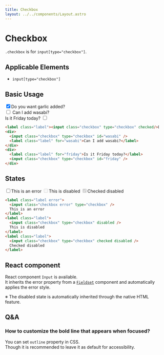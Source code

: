 ```yaml
---
title: Checkbox
layout: ../../components/Layout.astro
---
```



# Checkbox

`.checkbox` is for `input[type="checkbox"]`.

## Applicable Elements

- `input[type="checkbox"]`

## Basic Usage

<SamplePane>
<label class="label"><input class="checkbox" type="checkbox" checked/>Do you want garlic added?</label>
<div>
  <input class="checkbox" type="checkbox" id="wasabi" />
  <label class="label" for="wasabi">Can I add wasabi?</label>
</div>
<div>
  <label class="label" for="friday">Is it Friday today?</label>
  <input class="checkbox" type="checkbox" id="friday" />
</div>
</SamplePane>

```html
<label class="label"><input class="checkbox" type="checkbox" checked/>Do you want garlic added?</label>
<div>
  <input class="checkbox" type="checkbox" id="wasabi" />
  <label class="label" for="wasabi">Can I add wasabi?</label>
</div>
<div>
  <label class="label" for="friday">Is it Friday today?</label>
  <input class="checkbox" type="checkbox" id="friday" />
</div>
```

## States

<SamplePane>
<label class="label error"><input class="checkbox error" type="checkbox" />This is an error</label>
<label class="label"><input class="checkbox" type="checkbox" disabled />This is disabled</label>
<label class="label"><input class="checkbox" type="checkbox" checked disabled />Checked disabled</label>
</SamplePane>

```html
<label class="label error">
  <input class="checkbox error" type="checkbox" />
  This is an error
</label>
<label class="label">
  <input class="checkbox" type="checkbox" disabled />
  This is disabled
</label>
<label class="label">
  <input class="checkbox" type="checkbox" checked disabled />
  Checked disabled
</label>
```

## React component

React component `Input` is available.  
It inherits the error property from a [`Fieldset`](/components/fieldset) component and automatically applies the error style.  
  
※ The disabled state is automatically inherited through the native HTML feature.

## Q&A

### How to customize the bold line that appears when focused?

You can set `outline` property in CSS.  
Though it is recommended to leave it as default for accessibility.
